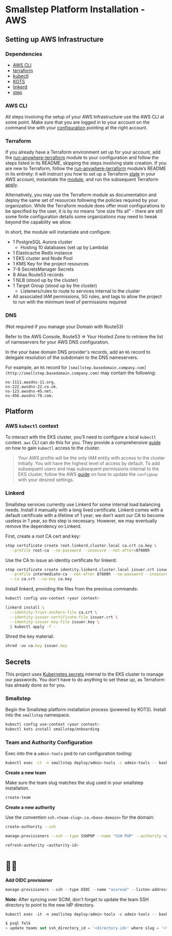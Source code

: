 # Smallstep Platform Installation - AWS

## Setting up AWS Infrastructure

### Dependencies

- [AWS CLI](https://aws.amazon.com/cli/)
- [terraform](https://learn.hashicorp.com/tutorials/terraform/install-cli)
- [kubectl](https://kubernetes.io/docs/tasks/tools/#kubectl)
- [KOTS](https://kots.io/kots-cli/getting-started/#how-to-install)
- [linkerd](https://linkerd.io/2.10/getting-started/#step-1-install-the-cli)
- [step](https://smallstep.com/docs/step-cli/installation)

### AWS CLI

All steps involving the setup of your AWS Infrastructure use the AWS CLI at some point. Make sure that you are logged in to your account on the command line with your [configuration](https://docs.aws.amazon.com/cli/latest/userguide/cli-chap-configure.html) pointing at the right account.

### Terraform

If you already have a Terraform environment set up for your account, add the [run-anywhere-terraform](https://github.com/smallstep/run-anywhere-terraform/tree/main/aws) module to your configuration and follow the steps listed in its README, skipping the steps involving state creation. If you are new to Terraform, follow the [run-anywhere-terraform](https://github.com/smallstep/run-anywhere-terraform/tree/main/aws) module’s README in its entirety: it will instruct you how to set up a Terraform [state](https://www.terraform.io/language/state) in your AWS account, instantiate the [module](https://www.terraform.io/language/modules/syntax), and run the subsequent Terraform [apply](https://www.terraform.io/cli/commands/apply).

Alternatively, you may use the Terraform module as documentation and deploy the same set of resources following the policies required by your organization. While the Terraform module does offer most configurations to be specified by the user, it is by no means “one size fits all” - there are still some finite configuration details some organizations may need to tweak beyond the capability we allow.

In short, the module will instantiate and configure:

- 1 PostgreSQL Aurora cluster
    - Hosting 10 databases (set up by Lambda)
- 1 Elasticache Redis instance
- 1 EKS cluster and Node Pool
- 1 KMS Key for the project resources
- 7-8 SecretsManager Secrets
- 8 Alias Route53 records
- 1 NLB (stood up by the cluster)
- 1 Target Group (stood up by the cluster)
    - Listeners/rules to route to services internal to the cluster
- All associated IAM permissions, SG rules, and tags to allow the project to run with the minimum level of permissions required

### DNS

(Not required if you manage your Domain with Route53)

Refer to the AWS Console, Route53 ⇒ Your Hosted Zone to retrieve the list of nameservers for your AWS DNS configuration.

In the your base domain DNS provider's records, add an `NS` record to delegate resolution of the subdomain to the DNS nameservers.

For example, an `NS` record for `[smallstep.basedomain.company.com](http://smallstep.basedomain.company.com)` may contain the following:

```
ns-1111.awsdns-11.org.
ns-222.awsdns-22.co.uk.
ns-123.awsdns-45.net.
ns-456.awsdns-78.com.
```

## Platform

### AWS `kubectl` context

To interact with the EKS cluster, you'll need to configure a local `kubectl` context. `aws` CLI can do this for you. They provide a comprehensive [guide](https://aws.amazon.com/premiumsupport/knowledge-center/eks-cluster-connection/) on how to gain `kubectl` access to the cluster.

> Your AWS profile will be the only IAM entity with access to the cluster initially. You will have the highest level of access by default. To add subsequent users and map subsequent permissions internal to the EKS cluster, follow the AWS [guide](https://docs.aws.amazon.com/eks/latest/userguide/add-user-role.html) on how to update the `configmap` with your desired settings.
> 

### **Linkerd**

Smallstep services currently use Linkerd for some internal load balancing needs. Install it manually with a long lived certificate. Linkerd comes with a default certificate with a lifetime of 1 year; we don’t want our CA to become useless in 1 year, so this step is necessary. However, we may eventually remove the dependency on Linkerd.

First, create a root CA cert and key:

```bash
step certificate create root.linkerd.cluster.local ca.crt ca.key \
  --profile root-ca --no-password --insecure --not-after=87600h

```

Use the CA to issue an identity certificate for linkerd:

```bash
step certificate create identity.linkerd.cluster.local issuer.crt issuer.key \
  --profile intermediate-ca --not-after 87600h --no-password --insecure \
  --ca ca.crt --ca-key ca.key

```

Install linkerd, providing the files from the previous commands:

```bash
kubectl config use-context <your context>

linkerd install \
  --identity-trust-anchors-file ca.crt \
  --identity-issuer-certificate-file issuer.crt \
  --identity-issuer-key-file issuer.key \
  | kubectl apply -f -
```

Shred the key material:

```jsx
shred -uv ca.key issuer.key
```

## Secrets

This project uses [Kubernetes secrets](https://kubernetes.io/docs/concepts/configuration/secret/) internal to the EKS cluster to manage our passwords. You don’t have to do anything to set these up, as Terraform has already done so for you.

### Smallstep

Begin the Smallstep platform installation process (powered by KOTS). Install into the `smallstep` namespace.

```bash
kubectl config use-context <your context>
kubectl kots install smallstep/onboarding
```

### Team and Authority Configuration

Exec into the a `admin-tools` pod to run configuration tooling:

```bash
kubectl exec -it -n smallstep deploy/admin-tools -c admin-tools -- bash
```

**Create a new team**

Make sure the team slug matches the slug used in your smallstep installation.

```bash
create-team
```

**Create a new authority**

Use the convention `ssh.<team-slug>.ca.<base-domain>` for the domain:

```bash
create-authority --ssh

manage-provisioners --ssh --type SSHPOP --name "SSH POP" --authority <authority-id> add

refresh-authority <authority-id>
```

# 🎉🥂

**Add OIDC provisioner**

```jsx
manage-provisioners --ssh --type OIDC --name "azuread" --listen-address 127.0.0.1:10000 --client-id <client-id> --client-secret <client-secret> --configuration-endpoint <configuraiton-endpoint> --domain <domain>  --authority <authority-id> --tenant-id <azure-tenant-id> add
```

**Note:** After syncing over SCIM, don't forget to update the team SSH directory to point to the new IdP directory.

```jsx
kubectl exec -it -n smallstep deploy/admin-tools -c admin-tools -- bash

$ psql folk
> update teams set ssh_directory_id = '<directory-id>' where slug = '<team-slug>';
```